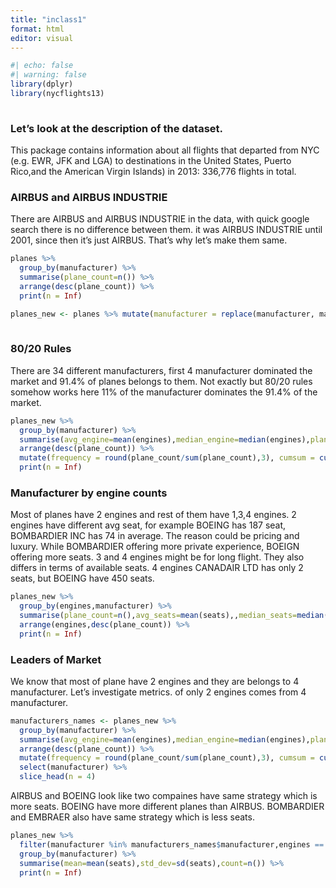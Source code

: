 ```yaml
---
title: "inclass1"
format: html
editor: visual
---
```



```r
#| echo: false
#| warning: false
library(dplyr)
library(nycflights13)
  
```

### Let's look at the description of the dataset.

This package contains information about all flights that departed from NYC (e.g. EWR, JFK and LGA) to destinations in the United States, Puerto Rico,and the American Virgin Islands) in 2013: 336,776 flights in total.

### AIRBUS and AIRBUS INDUSTRIE

There are AIRBUS and AIRBUS INDUSTRIE in the data, with quick google search there is no difference between them. it was AIRBUS INDUSTRIE until 2001, since then it's just AIRBUS. That's why let's make them same.

```r
planes %>%
  group_by(manufacturer) %>%
  summarise(plane_count=n()) %>%
  arrange(desc(plane_count)) %>%
  print(n = Inf)

planes_new <- planes %>% mutate(manufacturer = replace(manufacturer, manufacturer == "AIRBUS INDUSTRIE", "AIRBUS"))
  
```

### 80/20 Rules

There are 34 different manufacturers, first 4 manufacturer dominated the market and 91.4% of planes belongs to them. Not exactly but 80/20 rules somehow works here 11% of the manufacturer dominates the 91.4% of the market.

```r
planes_new %>%
  group_by(manufacturer) %>%
  summarise(avg_engine=mean(engines),median_engine=median(engines),plane_count=n()) %>%
  arrange(desc(plane_count)) %>%
  mutate(frequency = round(plane_count/sum(plane_count),3), cumsum = cumsum(frequency)) %>%
  print(n = Inf)
```

### Manufacturer by engine counts

Most of planes have 2 engines and rest of them have 1,3,4 engines. 2 engines have different avg seat, for example BOEING has 187 seat, BOMBARDIER INC has 74 in average. The reason could be pricing and luxury. While BOMBARDIER offering more private experience, BOEIGN offering more seats. 3 and 4 engines might be for long flight. They also differs in terms of available seats. 4 engines CANADAIR LTD has only 2 seats, but BOEING have 450 seats.

```r
planes_new %>%
  group_by(engines,manufacturer) %>%
  summarise(plane_count=n(),avg_seats=mean(seats),,median_seats=median(seats)) %>%
  arrange(engines,desc(plane_count)) %>%
  print(n = Inf)
```

### Leaders of Market

We know that most of plane have 2 engines and they are belongs to 4 manufacturer. Let's investigate metrics. of only 2 engines comes from 4 manufacturer.

```r
manufacturers_names <- planes_new %>%
  group_by(manufacturer) %>%
  summarise(avg_engine=mean(engines),median_engine=median(engines),plane_count=n()) %>%
  arrange(desc(plane_count)) %>%
  mutate(frequency = round(plane_count/sum(plane_count),3), cumsum = cumsum(frequency)) %>%
  select(manufacturer) %>%
  slice_head(n = 4)
```

AIRBUS and BOEING look like two compaines have same strategy which is more seats. BOEING have more different planes than AIRBUS. BOMBARDIER and EMBRAER also have same strategy which is less seats.

```r
planes_new %>%
  filter(manufacturer %in% manufacturers_names$manufacturer,engines == 2) %>%
  group_by(manufacturer) %>%
  summarise(mean=mean(seats),std_dev=sd(seats),count=n()) %>%
  print(n = Inf)
```
